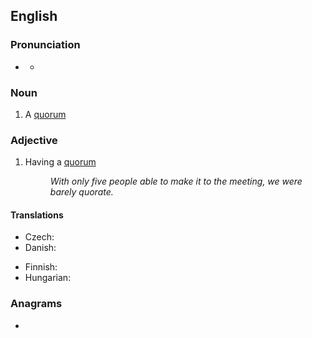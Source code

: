 ==English==

===Pronunciation===
* {{a|UK}} {{IPA|en|/ˈkwɔːɹ.ət/}}
** {{audio|en|LL-Q1860 (eng)-Vealhurl-quorate.wav|Audio (UK)}}

===Noun===
{{en-noun}}

# A [[quorum]]

===Adjective===
{{en-adj|-}}

# Having a [[quorum]]
#: ''With only five people able to make it to the meeting, we were barely quorate.''

====Translations====
{{trans-top|having a quorum}}
* Czech: {{t|cs|usnášeníschopný}}
* Danish: {{t|da|beslutningsdygtig}}
{{trans-mid}}
* Finnish: {{t+|fi|päätösvaltainen}}
* Hungarian: {{t+|hu|határozatképes}}
{{trans-bottom}}

===Anagrams===
* {{anagrams|en|a=aeoqrtu|Equator|equator}}